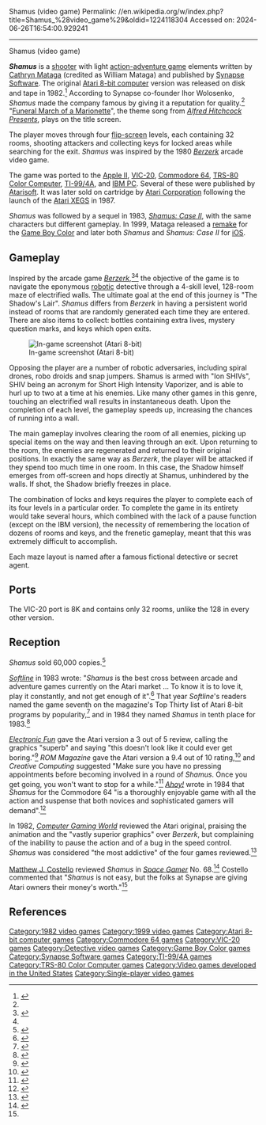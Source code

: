 Shamus (video game)
Permalink: //en.wikipedia.org/w/index.php?title=Shamus_%28video_game%29&oldid=1224118304
Accessed on: 2024-06-26T16:54:00.929241



------
Shamus (video game)
{{Short description|1982 video game}}
{{Infobox video game
|title = Shamus
|image = Shamus_box_art.jpg
|caption = 
|designer = [[Cathryn Mataga]]
|programmer = '''Atari 8-bit'''<br>Cathryn Mataga<br>'''Apple II'''<br>Greg Nelson<br>'''C64'''<br>Jack L. Thornton Jr.<br>'''TI-99/4A'''<br>Greg Simons<br>'''Color Computer'''<br>Larry Abel<br>'''VIC-20'''<br>Tom Griner
|publisher = Synapse Software<br>[[Atarisoft]]<br>[[Atari Corporation]]
|developer = [[Synapse Software]]
|engine = 
|released = 1982
|genre = [[Shooter game|Shooter]]
|modes = [[Single-player]]
|platforms = [[Atari 8-bit computers|Atari 8-bit]], [[Apple II]], [[VIC-20]], [[Commodore 64]], [[IBM Personal Computer|IBM PC]], [[TI-99/4A]], [[TRS-80 Color Computer]], [[Game Boy Color]]
}}

'''''Shamus''''' is a [[shooter game|shooter]] with light [[action-adventure game]] elements written by [[Cathryn Mataga]] (credited as William Mataga) and published by [[Synapse Software]]. The original [[Atari 8-bit computers|Atari 8-bit computer]] version was released on disk and tape in 1982.<ref>{{cite book |last1=Stanton |first1=Jeffrey |last2=Wells |first2=Robert P |last3=Rochowansky |first3=Sandra |title=The Addison-Wesley book of Atari software, 1983 |date=1983 |publisher=Book Co. |page=141 |language=English|oclc=9613138}}</ref> According to Synapse co-founder Ihor Wolosenko, ''Shamus'' made the company famous by giving it a reputation for quality.<ref name=interview/> "[[Funeral March of a Marionette]]", the theme song from ''[[Alfred Hitchcock Presents]]'', plays on the title screen.

The player moves through four [[flip-screen]] levels, each containing 32 rooms, shooting attackers and collecting keys for locked areas while searching for the exit. ''Shamus'' was inspired by the 1980 ''[[Berzerk (video game)|Berzerk]]'' arcade video game.

The game was ported to the [[Apple II]], [[VIC-20]], [[Commodore 64]], [[TRS-80 Color Computer]], [[TI-99/4A]], and [[IBM Personal Computer|IBM PC]]. Several of these were published by [[Atarisoft]]. It was later sold on cartridge by [[Atari Corporation]] following the launch of the [[Atari XEGS]] in 1987.

''Shamus'' was followed by a sequel in 1983, ''[[Shamus: Case II]]'', with the same characters but different gameplay. In 1999, Mataga released a [[Video game remake|remake]] for the [[Game Boy Color]] and later both ''Shamus'' and ''Shamus: Case II'' for [[iOS]].

==Gameplay==
Inspired by the arcade game ''[[Berzerk (video game)|Berzerk]]'',<ref name=interview>{{cite journal |first=Robert |last=Dewitt |title= Ihor Wolosenko (Synapse Software) |url=http://www.atarimagazines.com/v2n1/interview.html |journal=Antic |date=April 1983}}</ref><ref name="cgw"/> the objective of the game is to navigate the eponymous [[robot]]ic detective through a 4-skill level, 128-room maze of electrified walls.  The ultimate goal at the end of this journey is "The Shadow's Lair". ''Shamus'' differs from ''Berzerk'' in having a persistent world instead of rooms that are randomly generated each time they are entered. There are also items to collect: bottles containing extra lives, mystery question marks, and keys which open exits.

[[File:Shamus_Atari_8-bit_PAL_screenshot.png|thumb|left|In-game screenshot (Atari 8-bit)]]

Opposing the player are a number of robotic adversaries, including spiral drones, robo droids and snap jumpers. Shamus is armed with "Ion SHIVs", SHIV being an acronym for Short High Intensity Vaporizer, and is able to hurl up to two at a time at his enemies.  Like many other games in this genre, touching an electrified wall results in instantaneous death. Upon the completion of each level, the gameplay speeds up, increasing the chances of running into a wall.

The main gameplay involves clearing the room of all enemies, picking up special items on the way and then leaving through an exit. Upon returning to the room, the enemies are regenerated and returned to their original positions. In exactly the same way as ''Berzerk'', the player will be attacked if they spend too much time in one room. In this case, the Shadow himself emerges from off-screen and hops directly at Shamus, unhindered by the walls. If shot, the Shadow briefly freezes in place.

The combination of locks and keys requires the player to complete each of its four levels in a particular order. To complete the game in its entirety would take several hours,{{cn|date=February 2018}} which combined with the lack of a pause function (except on the IBM version), the necessity of remembering the location of dozens of rooms and keys, and the frenetic gameplay, meant that this was extremely difficult to accomplish.

Each maze layout is named after a famous fictional detective or secret agent.

==Ports==
The VIC-20 port is 8K and contains only 32 rooms, unlike the 128 in every other version.

==Reception==
''Shamus'' sold 60,000 copies.<ref>{{cite web|first=Jon|last=Basher|url=https://www.newspapers.com/clip/103873104/the-berkeley-gazette/|title=Video firm is aiming high|newspaper=[[Berkeley Gazette]]|page=4|date=August 30, 1983|accessdate=June 17, 2022|via=[[Newspapers.com]]}}</ref>

''[[Softline (magazine)|Softline]]'' in 1983 wrote: "''Shamus'' is the best cross between arcade and adventure games currently on the Atari market ... To know it is to love it, play it constantly, and not get enough of it".<ref name="bang198301">{{cite news | url=http://www.cgwmuseum.org/galleries/index.php?year=1983&pub=6&id=9 | title=Shamus | work=Softline | date=January 1983 | accessdate=27 July 2014 | author=Bang, Derrick | pages=42}}</ref> That year ''Softline'''s readers named the game seventh on the magazine's Top Thirty list of Atari 8-bit programs by popularity,<ref name="softline198303">{{cite news | url=http://www.cgwmuseum.org/galleries/index.php?year=1983&pub=6&id=10 | title=The Most Popular Atari Program Ever | work=Softline | date=March 1983 | accessdate=28 July 2014 | pages=44}}</ref> and in 1984 they named ''Shamus'' in tenth place for 1983.<ref name="stgame19840304">{{cite news | url=http://www.cgwmuseum.org/galleries/index.php?year=1984&pub=6&id=16 | title=The Best and the Rest | work=St.Game | date=Mar–Apr 1984 | accessdate=28 July 2014 | pages=49}}</ref> 

''[[Electronic Fun with Computers & Games|Electronic Fun]]'' gave the Atari version a 3 out of 5 review, calling the graphics "superb" and saying "this doesn't look like it could ever get boring."<ref name=efun>{{cite journal |first=Walter |last=Salm |url=http://2600connection.com/library/magazines/electronic_fun/electronic_fun_mar83.pdf |title=Slime |journal=Electronic Fun |date=March 1983 |page=67 |access-date=2015-11-05 |archive-date=2015-11-25 |archive-url=https://web.archive.org/web/20151125001349/http://2600connection.com/library/magazines/electronic_fun/electronic_fun_mar83.pdf |url-status=dead }}</ref> ''ROM Magazine'' gave the Atari version a 9.4 out of 10 rating,<ref>{{cite journal |title=Shamus |url=http://www.atarimagazines.com/rom/issue1/shamus.php |journal=ROM Magazine |date=August–September 1983 |page=25}}</ref> and ''Creative Computing'' suggested "Make sure you have no pressing appointments before becoming involved in a round of ''Shamus''. Once you get going, you won't want to stop for a while."<ref>{{cite encyclopedia |editor-first1=David |editor-last1=Small |editor-first2=Sandy |editor-last2=Small |editor-first3=George |editor-last3=Blank |title=Shamus |url=http://www.atariarchives.org/creativeatari/Shamus.php | encyclopedia =The Creative Atari |publisher=Creative Computing |date=1983}}</ref> ''[[Ahoy!]]'' wrote in 1984 that ''Shamus'' for the Commodore 64 "is a thoroughly enjoyable game with all the action and suspense that both novices and sophisticated gamers will demand".<ref name="meade198401">{{cite news | url=https://archive.org/stream/Ahoy_Issue_02_1984-02_Ion_International_US#page/n49/mode/2up | title=Shamus | work=Ahoy! | date=February 1984 | accessdate=27 June 2014 | author=Sodaro, Robert J. | pages=51}}</ref>

In 1982, ''[[Computer Gaming World]]'' reviewed the Atari original, praising the animation and the "vastly superior graphics" over ''Berzerk'', but complaining of the inability to pause the action and of a bug in the speed control. ''Shamus'' was considered "the most addictive" of the four games reviewed.<ref name="cgw">{{cite magazine |last1=Doum |first1=Allen |title=Four for the Atari |magazine=Computer Gaming World |date=November 1982 |volume=2 |issue=6 |page=[https://archive.org/details/Computer_Gaming_World_Issue_2.6/page/n21 20] |url=https://archive.org/details/Computer_Gaming_World_Issue_2.6}}</ref>

[[Matthew J. Costello]] reviewed ''Shamus'' in ''[[Space Gamer]]'' No. 68.<ref name="SG">{{cite journal|last=Costello |first=Matthew J. |authorlink=Matthew Costello |date=March–April 1984 |title=Capsule Reviews|journal=[[Space Gamer]]|publisher=[[Steve Jackson Games]]|issue=68|pages=45}}</ref> Costello commented that "''Shamus'' is not easy, but the folks at Synapse are giving Atari owners their money's worth."<ref name="SG"/>

==References==
{{reflist}}

[[Category:1982 video games]]
[[Category:1999 video games]]
[[Category:Atari 8-bit computer games]]
[[Category:Commodore 64 games]]
[[Category:VIC-20 games]]
[[Category:Detective video games]]
[[Category:Game Boy Color games]]
[[Category:Synapse Software games]]
[[Category:TI-99/4A games]]
[[Category:TRS-80 Color Computer games]]
[[Category:Video games developed in the United States]]
[[Category:Single-player video games]]